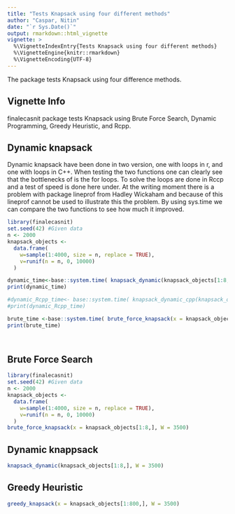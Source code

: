 ```yaml
---
title: "Tests Knapsack using four different methods"
author: "Caspar, Nitin"
date: "`r Sys.Date()`"
output: rmarkdown::html_vignette
vignette: >
  %\VignetteIndexEntry{Tests Knapsack using four different methods}
  %\VignetteEngine{knitr::rmarkdown}
  %\VignetteEncoding{UTF-8}
---
```

The package tests Knapsack using four difference methods.

## Vignette Info

finalecasnit package tests Knapsack using Brute Force Search, Dynamic Programming, Greedy Heuristic, and Rcpp.

## Dynamic knapsack

Dynamic knapsack have been done in two version, one with loops in r, and one with loops in C++. When testing the two functions one can clearly see that the bottlenecks of is the for loops. To solve the loops are done in Rccp and a test of speed is done here under. At the writing moment there is a problem with package lineprof from Hadley Wickaham and because of this lineprof cannot be used to illustrate this the problem.
By using sys.time we can compare the two functions to see how much it improved.  

```r
library(finalecasnit)
set.seed(42) #Given data
n <- 2000
knapsack_objects <-
  data.frame(
    w=sample(1:4000, size = n, replace = TRUE),
    v=runif(n = n, 0, 10000)
  )

dynamic_time<-base::system.time( knapsack_dynamic(knapsack_objects[1:8,],3500) )
print(dynamic_time)

#dynamic_Rcpp_time<- base::system.time( knapsack_dynamic_cpp(knapsack_objects[1:8,],3500))
#print(dynamic_Rcpp_time)

brute_time <-base::system.time( brute_force_knapsack(x = knapsack_objects[1:8,], W = 3500))
print(brute_time)




```



## Brute Force Search

```r
library(finalecasnit)
set.seed(42) #Given data
n <- 2000
knapsack_objects <-
  data.frame(
    w=sample(1:4000, size = n, replace = TRUE),
    v=runif(n = n, 0, 10000)
  )
brute_force_knapsack(x = knapsack_objects[1:8,], W = 3500)
```
## Dynamic knappsack

```r
knapsack_dynamic(knapsack_objects[1:8,], W = 3500)


```

## Greedy Heuristic

```r

greedy_knapsack(x = knapsack_objects[1:800,], W = 3500)
```
